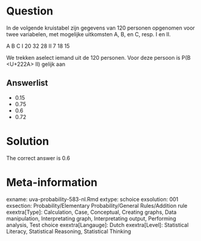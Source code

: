 Question
========

In de volgende kruistabel zijn gegevens van 120 personen opgenomen voor twee variabelen, met mogelijke uitkomsten A, B, en C, resp. I en II.

A B C
I 20 32 28
II 7 18 15

We trekken aselect iemand uit de 120 personen. Voor deze persoon is P(B <U+222A> II) gelijk aan

Answerlist
----------
* 0.15
* 0.75
* 0.6
* 0.72

Solution
========

The correct answer is  0.6

Meta-information
================
exname: uva-probability-583-nl.Rmd
extype: schoice
exsolution: 001
exsection: Probability/Elementary Probability/General Rules/Addition rule
exextra[Type]: Calculation, Case, Conceptual, Creating graphs, Data manipulation, Interpretating graph, Interpretating output, Performing analysis, Test choice
exextra[Langauge]: Dutch
exextra[Level]: Statistical Literacy, Statistical Reasoning, Statistical Thinking

